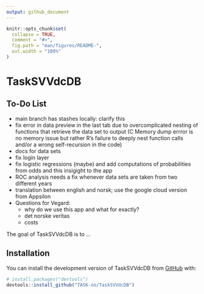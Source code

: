 ```yaml
---
output: github_document
---
```


<!-- README.md is generated from README.Rmd. Please edit that file -->

```r
knitr::opts_chunk$set(
  collapse = TRUE,
  comment = "#>",
  fig.path = "man/figures/README-",
  out.width = "100%"
)
```

# TaskSVVdcDB

## To-Do List

* main branch has stashes locally: clarify this
* fix error in data preview in the last tab due to overcomplicated nesting
of functions that retrieve the data set to output (C Memory dump errror is no
memory issue but rather R's failure to deeply nest function calls and/or a wrong
self-recursion in the code)
* docs for data sets
* fix login layer
* fix logistic regressions (maybe) and add computations of probabilities from
odds and this insigight to the app
* ROC analysis needs a fix whenever data sets are taken from two different years
* translation between english and norsk; use the google cloud version from 
Appsilon
* Questions for Vegard:
    - why do we use this app and what for exactly?
    - det norske veritas
    - costs

<!-- badges: start -->
<!-- badges: end -->

The goal of TaskSVVdcDB is to ...

## Installation

You can install the development version of TaskSVVdcDB from [GitHub](https://github.com/) with:

``` r
# install.packages("devtools")
devtools::install_github("TASK-no/TaskSVVdcDB")
```

